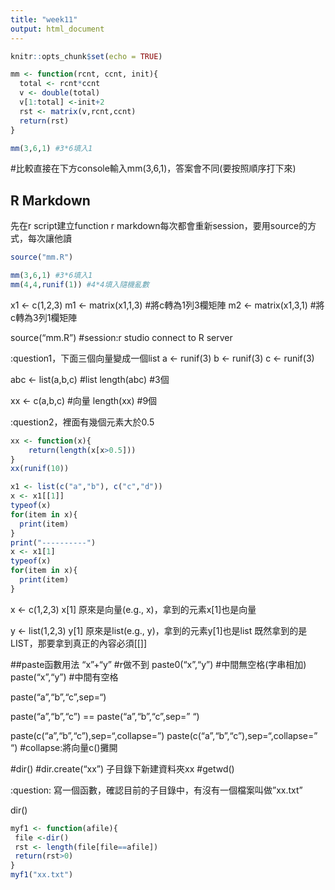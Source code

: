 ```yaml
---
title: "week11"
output: html_document
---
```


```r
knitr::opts_chunk$set(echo = TRUE)
```

```r
mm <- function(rcnt, ccnt, init){
  total <- rcnt*ccnt
  v <- double(total)
  v[1:total] <-init+2
  rst <- matrix(v,rcnt,ccnt)
  return(rst)
}
```

```r
mm(3,6,1) #3*6填入1
```

#比較直接在下方console輸入mm(3,6,1)，答案會不同(要按照順序打下來)

## R Markdown
先在r script建立function
r markdown每次都會重新session，要用source的方式，每次讓他讀
```r
source("mm.R")
```

```r
mm(3,6,1) #3*6填入1
mm(4,4,runif(1)) #4*4填入隨機亂數
```

x1 <- c(1,2,3)
m1 <- matrix(x1,1,3) #將c轉為1列3欄矩陣
m2 <- matrix(x1,3,1) #將c轉為3列1欄矩陣

source("mm.R") #session:r studio connect to R server

:question1，下面三個向量變成一個list
a <- runif(3)
b <- runif(3)
c <- runif(3)

abc <- list(a,b,c) #list
length(abc) #3個

xx <- c(a,b,c) #向量
length(xx) #9個

:question2，裡面有幾個元素大於0.5

```r
xx <- function(x){
    return(length(x[x>0.5]))
}
xx(runif(10))
```

```r
x1 <- list(c("a","b"), c("c","d"))
x <- x1[[1]]
typeof(x)
for(item in x){
  print(item)
}
print("----------")
x <- x1[1]
typeof(x)
for(item in x){
  print(item)
}
```

x <- c(1,2,3)
x[1]
原來是向量(e.g., x)，拿到的元素x[1]也是向量

y <- list(1,2,3)
y[1]
原來是list(e.g., y)，拿到的元素y[1]也是list
既然拿到的是LIST，那要拿到真正的內容必須[[]]

##paste函數用法
"x"+"y"            #r做不到
paste0("x","y")    #中間無空格(字串相加)
paste("x","y")     #中間有空格

paste("a","b","c",sep="\t")

paste("a","b","c") == paste("a","b","c",sep=" ")

paste(c("a","b","c"),sep="\t",collapse="\t")
paste(c("a","b","c"),sep="\t",collapse=" ") #collapse:將向量c()攤開


#dir()
#dir.create("xx") 子目錄下新建資料夾xx
#getwd()

:question: 寫一個函數，確認目前的子目錄中，有沒有一個檔案叫做"xx.txt"

dir()

```r
myf1 <- function(afile){
 file <-dir()
 rst <- length(file[file==afile])
 return(rst>0)
}
myf1("xx.txt")
```

 




